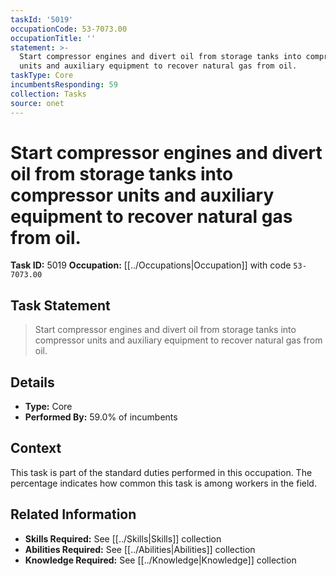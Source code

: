 ```yaml
---
taskId: '5019'
occupationCode: 53-7073.00
occupationTitle: ''
statement: >-
  Start compressor engines and divert oil from storage tanks into compressor
  units and auxiliary equipment to recover natural gas from oil.
taskType: Core
incumbentsResponding: 59
collection: Tasks
source: onet
---
```

# Start compressor engines and divert oil from storage tanks into compressor units and auxiliary equipment to recover natural gas from oil.

**Task ID:** 5019
**Occupation:** [[../Occupations|Occupation]] with code `53-7073.00`

## Task Statement

> Start compressor engines and divert oil from storage tanks into compressor units and auxiliary equipment to recover natural gas from oil.

## Details

- **Type:** Core
- **Performed By:** 59.0% of incumbents

## Context

This task is part of the standard duties performed in this occupation. The percentage indicates how common this task is among workers in the field.

## Related Information

- **Skills Required:** See [[../Skills|Skills]] collection
- **Abilities Required:** See [[../Abilities|Abilities]] collection
- **Knowledge Required:** See [[../Knowledge|Knowledge]] collection
